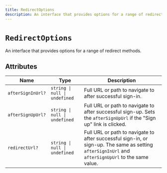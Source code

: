 ```yaml
---
title: RedirectOptions
description: An interface that provides options for a range of redirect methods.
---
```


# `RedirectOptions`

An interface that provides options for a range of redirect methods.

## Attributes

| Name | Type | Description |
| --- | --- | --- |
| `afterSignInUrl?` | `string \| null \| undefined` | Full URL or path to navigate to after successful sign-in. |
| `afterSignUpUrl?` | `string \| null \| undefined` | Full URL or path to navigate to after successful sign-up. Sets the `afterSignUpUrl` if the "Sign up" link is clicked. |
| `redirectUrl?` | `string \| null \| undefined` | Full URL or path to navigate to after successful sign-in, or sign-up. The same as setting `afterSignInUrl` and `afterSignUpUrl` to the same value. |